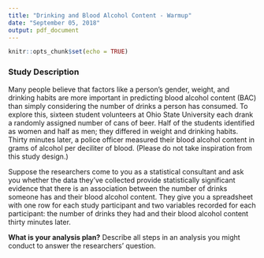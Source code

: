 ```yaml
---
title: "Drinking and Blood Alcohol Content - Warmup"
date: "September 05, 2018"
output: pdf_document
---
```


```r
knitr::opts_chunk$set(echo = TRUE)
```

### Study Description

Many people believe that factors like a person's gender, weight, and drinking habits are more important in predicting blood alcohol content (BAC) than simply considering the number of drinks a person has consumed. To explore this, sixteen student volunteers at Ohio State University each drank a randomly assigned number of cans of beer. Half of the students identified as women and half as men; they differed in weight and drinking habits. Thirty minutes later, a police officer measured their blood alcohol content in grams of alcohol per deciliter of blood. (Please do not take inspiration from this study design.)

Suppose the researchers come to you as a statistical consultant and ask you whether the data they've collected provide statistically significant evidence that there is an association between the number of drinks someone has and their blood alcohol content.  They give you a spreadsheet with one row for each study participant and two variables recorded for each participant: the number of drinks they had and their blood alcohol content thirty minutes later.

**What is your analysis plan?**  Describe all steps in an analysis you might conduct to answer the researchers' question.